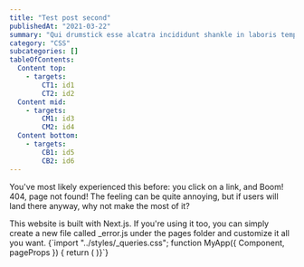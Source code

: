 ```yaml
---
title: "Test post second"
publishedAt: "2021-03-22"
summary: "Qui drumstick esse alcatra incididunt shankle in laboris tempor. Velit laborum pork belly boudin frankfurter aliqua consequat filet mignon. Ex aute mollit, tenderloin incididunt brisket do fatback boudin. Beef ribs strip steak consequat, pork loin boudin pork chop sint est."
category: "CSS"
subcategories: []
tableOfContents:
  Content top:
    - targets:
        CT1: id1
        CT2: id2
  Content mid:
    - targets:
        CM1: id3
        CM2: id4
  Content bottom:
    - targets:
        CB1: id5
        CB2: id6
---
```


You've most likely experienced this before: you click on a link, and Boom! 404, page not found!
The feeling can be quite annoying, but if users will land there anyway, why not make the most of it?

<TipGreen title="404 page with Next.js">
    This website is built with Next.js. If you're using it too,
    you can simply create a new file called<it> _error.js </it>
    under the <it>pages</it> folder and customize it all you want.
</TipGreen>

<JavaScript>
{`import "../styles/_queries.css";
function MyApp({ Component, pageProps }) {
	return (
        <ThemeProvider>
            <Component {...pageProps} />
        </ThemeProvider>
)}`}
</JavaScript>